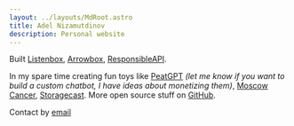 ```yaml
---
layout: ../layouts/MdRoot.astro
title: Adel Nizamutdinov
description: Personal website
---
```


Built [Listenbox](https://listenbox.app), [Arrowbox](https://arrowbox.co),
[ResponsibleAPI](https://responsibleapi.com).

In my spare time creating fun toys like [PeatGPT](https://peatgpt.pages.dev)
_(let me know if you want to build a custom chatbot, I have ideas about
monetizing them)_, [Moscow Cancer](https://moscow-cancer.vercel.app),
[Storagecast](https://storagecast.vercel.app). More open source stuff on
[GitHub](https://github.com/meoyawn).

Contact by [email](mailto:mail@adelnz.com)

<Articles />
